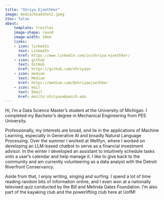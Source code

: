 ```yaml
---
title: "Shriya Ejanthker"
image: media/headshot2.jpeg
2toc: false
about: 
    template: trestles
    image-shape: round
    image-width: 10em
    links:
    - icon: linkedin
      text: LinkedIn 
      href: https://www.linkedin.com/in/shriya-ejanthker/
    - icon: github
      text: GitHub
      href: https://github.com/shriyase
    - icon: medium
      text: Medium
      href: https://medium.com/@shriyaejanthker
    - icon: mail
      text: Email
      href: mailto:shriyase@umich.edu
---
```


Hi, I'm a Data Science Master's student at the University of Michigan. I completed my Bachelor's degree in Mechanical Engineering from PES University.

Professionally, my interests are broad, and lie in the applications of Machine Learning, especially in Generative AI and broadly Natural Language Processing. 
Over the summer I worked at Wellfyn, where I worked on developing an LLM-based chatbot to serve as a financial investment advisor. In the winter I developed an assistant to intuitively schedule tasks onto a user's calendar and help manage it. 
I like to give back to the community and am currently volunteering as a data analyst with the Detroit Riverfront Conservancy.

Aside from that, I enjoy writing, singing and surfing. I spend a lot of time reading random bits of information online, and I even won at a nationally televised quiz conducted by the Bill and Melinda Gates Foundation.
I'm also part of the kayaking club and the powerlifting club here at UofM!
